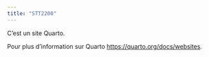 ```yaml
---
title: "STT2200"
---
```


C'est un site Quarto.

Pour plus d'information sur Quarto <https://quarto.org/docs/websites>.
